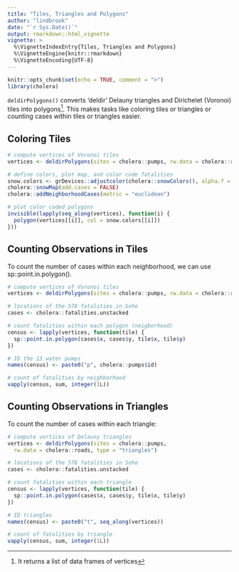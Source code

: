 ```yaml
---
title: "Tiles, Triangles and Polygons"
author: "lindbrook"
date: "`r Sys.Date()`"
output: rmarkdown::html_vignette
vignette: >
  %\VignetteIndexEntry{Tiles, Triangles and Polygons}
  %\VignetteEngine{knitr::rmarkdown}
  %\VignetteEncoding{UTF-8}
---
```


```r
knitr::opts_chunk$set(echo = TRUE, comment = ">")
library(cholera)
```

`deldirPolygons()` converts 'deldir' Delauny triangles and Dirichelet (Voronoi) tiles into polygons^[It returns a list of data frames of vertices]. This makes tasks like coloring tiles or triangles or counting cases within tiles or triangles easier.

## Coloring Tiles

```r
# compute vertices of Voronoi tiles
vertices <- deldirPolygons(sites = cholera::pumps, rw.data = cholera::roads)

# define colors, plot map, and color code fatalities
snow.colors <- grDevices::adjustcolor(cholera::snowColors(), alpha.f = 1/3)
cholera::snowMap(add.cases = FALSE)
cholera::addNeighborhoodCases(metric = "euclidean")

# plot color coded polygons
invisible(lapply(seq_along(vertices), function(i) {
  polygon(vertices[[i]], col = snow.colors[[i]])
}))
```

## Counting Observations in Tiles

To count the number of cases within each neighborhood, we can use sp::point.in.polygon().

```r
# compute vertices of Voronoi tiles
vertices <- deldirPolygons(sites = cholera::pumps, rw.data = cholera::roads)

# locations of the 578 fatalities in Soho
cases <- cholera::fatalities.unstacked

# count fatalities within each polygon (neigborhood)
census <- lapply(vertices, function(tile) {
  sp::point.in.polygon(cases$x, cases$y, tile$x, tile$y)
})

# ID the 13 water pumps
names(census) <- paste0("p", cholera::pumps$id)

# count of fatalities by neighborhood
vapply(census, sum, integer(1L))
```

## Counting Observations in Triangles

To count the number of cases within each triangle:

```r
# compute vertices of Delauny triangles
vertices <- deldirPolygons(sites = cholera::pumps,
  rw.data = cholera::roads, type = "triangles")

# locations of the 578 fatalities in Soho
cases <- cholera::fatalities.unstacked

# count fatalities within each triangle
census <- lapply(vertices, function(tile) {
  sp::point.in.polygon(cases$x, cases$y, tile$x, tile$y)
})

# ID triangles
names(census) <- paste0("t", seq_along(vertices))

# count of fatalities by triangle
vapply(census, sum, integer(1L))
```
